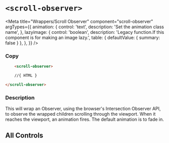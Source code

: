 


# `<scroll-observer>`

<Meta
  title="Wrappers/Scroll Observer"
  component="scroll-observer"
  argTypes={{
    animation: {
      control: 'text',
      description: 'Set the animation class name',
    },
    lazyimage: {
      control: 'boolean',
      description: 'Legacy function.If this component is for making an image lazy.',
      table: { defaultValue: { summary: false } },
    },
  }}
/>

### Copy

```html
    <scroll-observer>

    //{ HTML } 

</scroll-observer>
```

### Description
This will wrap an Observer, using the browser's Intersection Observer API, to observe the wrapped children scrolling through the viewport. When it reaches the viewport, an animation fires.
The default animation is to fade in.


## All Controls


<Description markdown={readme} />

